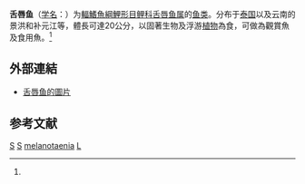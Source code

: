 {{Speciesbox
| genus = Lobocheilus
| species = melanotaenia
| status = NE
| status_system = IUCN3.1
| authority = (Fowler, 1934)<ref name='id6058'>{{cite web| url =http://www.bioinfo.cn/db05/BjdwSpecies.php?action=view&id=6058| title =舌唇鱼| work =《中国动物物种编目数据库》| publisher =中国科学院微生物研究所| author =中国科学院动物研究所| accessdate =2009-04-11| deadurl =yes| archiveurl =https://web.archive.org/web/20160305090713/http://www.bioinfo.cn/db05/BjdwSpecies.php?action=view&id=6058| archivedate =2016-03-05}}</ref>
| synonyms = *'' Lobocheilus melanotaenia, Fowler, 1935''
*''Tylognathus melanotaenia, Fowler, 1935''
}}

'''舌唇鱼'''（[[学名|学名]]：{{lang|la|''Lobocheilus melanotaenia''}}）为[[輻鰭魚綱|輻鰭魚綱]][[鯉形目|鯉形目]][[鲤科|鲤科]][[舌唇鱼属|舌唇鱼属]]的[[鱼类|鱼类]]。分布于[[泰国|泰国]]以及云南的景洪和补元江等，體長可達20公分，以固著生物及浮游[[植物|植物]]為食，可做為觀賞魚及食用魚。<ref name='id6058'/>

==外部連結==
* [http://fishbase.org/Photos/ThumbnailsSummary.php?ID=27157 舌唇鱼的圖片] {{Wayback|url=http://fishbase.org/Photos/ThumbnailsSummary.php?ID=27157 |date=20160305135549 }}

== 参考文献 ==
{{reflist}}

{{Taxonbar}}

[[Category:食用魚|S]]
[[Category:觀賞魚|S]]
[[Category:准舌唇鱼属|melanotaenia]]
[[Category:1934年描述的魚類|L]]


{{鯉形目小作品}}